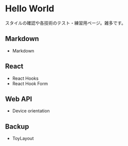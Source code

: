 
# Hello World

スタイルの確認や各技術のテスト・練習用ページ。雑多です。

## Markdown

- <Link href="/hello-world/markdown/">Markdown</Link>

## React

- <Link href="/hello-world/react-hooks/">React Hooks</Link>
- <Link href="/hello-world/react-hook-form/">React Hook Form</Link>

## Web API

- <Link href="/hello-world/device-orientation/">Device orientation</Link>

## Backup

- <Link href="/hello-world/toy-layout/">ToyLayout</Link>

